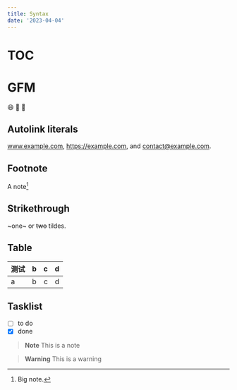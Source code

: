```yaml
---
title: Syntax
date: '2023-04-04'
---
```


# TOC

# GFM

:smile:
:tada:
:rocket:

## Autolink literals

www.example.com, https://example.com, and contact@example.com.

## Footnote

A note[^1]

[^1]: Big note.

## Strikethrough

~one~ or ~~two~~ tildes.

## Table

| 测试 | b   |   c |  d  |
| ---- | :-- | --: | :-: |
| a    | b   |   c |  d  |

## Tasklist

- [ ] to do
- [x] done

> **Note**
> This is a note

> **Warning**
> This is a warning
